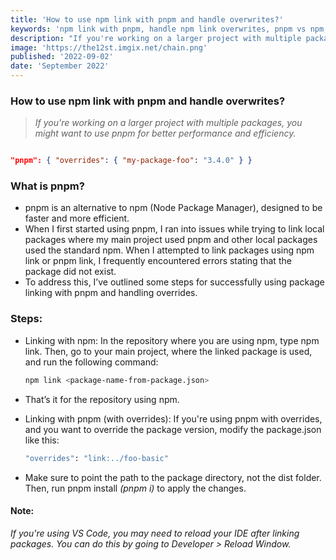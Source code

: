 ```yaml
---
title: 'How to use npm link with pnpm and handle overwrites?'
keywords: 'npm link with pnpm, handle npm link overwrites, pnpm vs npm, how to link packages with pnpm, npm link issues, pnpm overrides, package linking tutorial, pnpm linking guide, Node.js package management, pnpm efficiency tips, npm link local packages, pnpm install with overrides'
description: "If you're working on a larger project with multiple packages, you might want to use pnpm for better performance and efficiency."
image: 'https://the12st.imgix.net/chain.png'
published: '2022-09-02'
date: 'September 2022'
---
```


### How to use npm link with pnpm and handle overwrites?

> _If you're working on a larger project with multiple packages, you might want to use pnpm for better performance and efficiency._

```json

"pnpm": { "overrides": { "my-package-foo": "3.4.0" } }

```

### What is pnpm?

- pnpm is an alternative to npm (Node Package Manager), designed to be faster and more efficient.
- When I first started using pnpm, I ran into issues while trying to link local packages where my main project used pnpm and other local packages used the standard npm. When I attempted to link packages using npm link or pnpm link, I frequently encountered errors stating that the package did not exist.
- To address this, I’ve outlined some steps for successfully using package linking with pnpm and handling overrides.

### Steps:

- Linking with npm: In the repository where you are using npm, type npm link. Then, go to your main project, where the linked package is used, and run the following command:

  ```bash
  npm link <package-name-from-package.json>
  ```

- That’s it for the repository using npm.
- Linking with pnpm (with overrides): If you're using pnpm with overrides, and you want to override the package version, modify the package.json like this:

  ```bash
  "overrides": "link:../foo-basic"
  ```

- Make sure to point the path to the package directory, not the dist folder. Then, run pnpm install _(pnpm i)_ to apply the changes.

#### Note:

_If you're using VS Code, you may need to reload your IDE after linking packages. You can do this by going to Developer > Reload Window._
